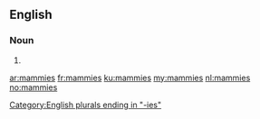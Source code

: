 ==English==

===Noun===
{{head|en|noun plural form}}

# {{plural of|mammy|lang=en}}

[[Category:English plurals ending in "-ies"]]

[[ar:mammies]]
[[fr:mammies]]
[[ku:mammies]]
[[my:mammies]]
[[nl:mammies]]
[[no:mammies]]